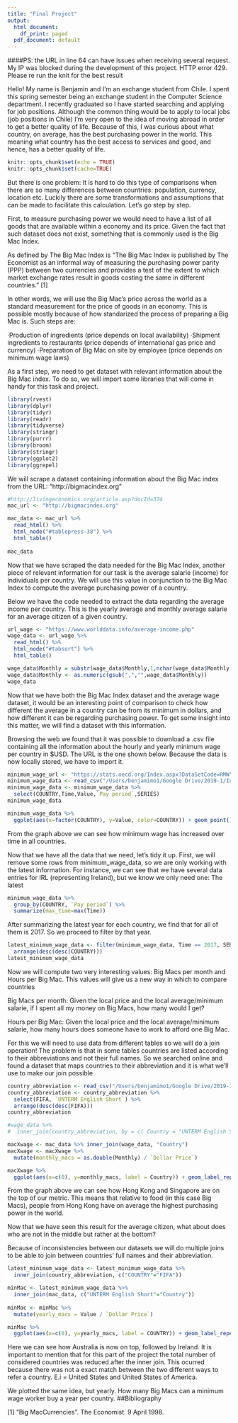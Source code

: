 ```yaml
---
title: "Final Project"
output:
  html_document:
    df_print: paged
  pdf_document: default
---
```


####PS: the URL in line 64  can have issues when receiving several request. My IP was blocked during the development of this project. HTTP error 429. Please re run the knit for the best result

Hello! My name is Benjamin and I'm an exchange student from Chile. I spent this spring semester being an exchange student in the Computer Science department. I recently graduated so I have started searching and applying for job positions. Although the common thing would be to apply to local jobs (job positions in Chile) I'm very open to the idea of moving abroad in order to get a better quality of life. Because of this, I was curious about what country, on average, has the best purchasing power in the world. This meaning what country has the best access to services and good, and hence, has a better quality of life.

```r
knitr::opts_chunk$set(echo = TRUE)
knitr::opts_chunk$set(cache=TRUE)
```

But there is one problem: It is hard to do this type of comparisons when there are so many differences between countries: population, currency, location etc. Luckily there are some transformations and assumptions that can be made to facilitate this calculation. Let's go step by step.

First, to measure purchasing power we would need to have a list of all goods that are available within a economy and its price. Given the fact that such dataset does not exist, something that is commonly used is the Big Mac Index.

As defined by The Big Mac Index is "The Big Mac Index is published by The Economist as an informal way of measuring the purchasing power parity (PPP) between two currencies and provides a test of the extent to which market exchange rates result in goods costing the same in different countries." [1]

In other words, we will use the Big Mac's price across the world as a standard measurement for the price of goods in an economy. This is possible mostly because of how standarized the process of preparing a Big Mac is. Such steps are:

·Production of ingredients (price depends on local availability)
·Shipment ingredients to restaurants (price depends of international gas price and currency)
·Preparation of Big Mac on site by employee (price depends on minimum wage laws)

As a first step, we need to get dataset with relevant information about the Big Mac index. To do so, we will import some libraries that will come in handy for this task and project.

```r
library(rvest)
library(dplyr)
library(tidyr)
library(readr)
library(tidyverse)
library(stringr)
library(purrr)
library(broom)
library(stringr)
library(ggplot2)
library(ggrepel)
```

We will scrape a dataset containing information about the Big Mac index from the URL: "http://bigmacindex.org"

```r
#http://livingeconomics.org/article.asp?docId=374
mac_url <- "http://bigmacindex.org"

mac_data <- mac_url %>%
  read_html() %>%
  html_node("#tablepress-38") %>%
  html_table()
  
mac_data
```

Now that we have scraped the data needed for the Big Mac Index, another piece of relevant information for our task is the average salarie (income) for individuals per country. We will use this value in conjunction to the Big Mac Index to compute the average purchasing power of a country.

Below we have the code needed to extract the data regarding the average income per country. This is the  yearly average and monthly average salarie for an average citizen of a given country.

```r
url_wage <- "https://www.worlddata.info/average-income.php"
wage_data <- url_wage %>%
  read_html() %>%
  html_node("#tabsort") %>%
  html_table()

wage_data$Monthly = substr(wage_data$Monthly,1,nchar(wage_data$Monthly)-1)
wage_data$Monthly <- as.numeric(gsub(",","",wage_data$Monthly))
wage_data
```


Now that we have both the Big Mac Index dataset and the average wage dataset, it would be an interesting point of comparison to check how different the average in a country can be from its minimum in dollars, and how different it can be regarding purchasing power. To get some insight into this matter, we will find a dataset with this information.

Browsing the web we found that it was possible to download a .csv file containing all the information about the hourly and yearly minimum wage per country in $USD. The URL is the one shown below. Because the data is now locally stored, we have to import it.

```r
minimum_wage_url <- "https://stats.oecd.org/Index.aspx?DataSetCode=RMW"
minimum_wage_data <- read_csv("/Users/benjamimo1/Google Drive/2019-1/Intro to Data Science/project_final/hourly_minimum_wage.csv")
minimum_wage_data <- minimum_wage_data %>%
  select(COUNTRY,Time,Value,`Pay period`,SERIES)
minimum_wage_data
```
```r

minimum_wage_data %>% 
  ggplot(aes(x=factor(COUNTRY), y=Value, color=COUNTRY)) + geom_point() + theme(axis.text.x = element_text(angle = 90, hjust = 1))
```

From the graph above we can see how minimum wage has increased over time in all countries.

Now that we have all the data that we need, let's tidy it up. First, we will remove some rows from minimum_wage_data, so we are only working with the latest information. For instance, we can see that we have several data entries for IRL (representing Ireland), but we know we only need one: The latest

```r
minimum_wage_data %>%
  group_by(COUNTRY, `Pay period`) %>%
  summarize(max_time=max(Time))
```

After summarizing the latest year for each country, we find that for all of them is 2017. So we proceed to filter by that year.
```r
latest_minimum_wage_data <- filter(minimum_wage_data, Time == 2017, SERIES == 'EXR')  %>%
  arrange(desc(desc(COUNTRY)))
latest_minimum_wage_data
```

Now we will compute two very interesting values: Big Macs per month and Hours per Big Mac.
This values will give us a new way in which to compare countries

Big Macs per month: Given the local price and the local average/minimum salarie, if I spent all my money on Big Macs, how many would I get?

Hours per Big Mac: Given the local price and the local average/minimum salarie, how many hours does someone have to work to afford one Big Mac.

For this we will need to use data from different tables so we will do a join operation!
The problem is that in some tables countries are listed according to their abbreviations and not their full names. So we searched online and found a dataset that maps countries to their abbreviation and it is what we'll use to make our join possible

```r

country_abbreviation <- read_csv("/Users/benjamimo1/Google Drive/2019-1/Intro to Data Science/project_final/country_codes.csv")
country_abbreviation <- country_abbreviation %>%
  select(FIFA, `UNTERM English Short`) %>% 
  arrange(desc(desc(FIFA)))
country_abbreviation
```

```r


#wage_data %>%
#  inner_join(country_abbreviation, by = c( Country = "UNTERM English Short"))

macXwage <- mac_data %>% inner_join(wage_data, "Country")
macXwage <- macXwage %>%
  mutate(monthly_macs = as.double(Monthly) / `Dollar Price`) 

macXwage %>%
  ggplot(aes(x=c(0), y=monthly_macs, label = Country)) + geom_label_repel(size = 3.5)

```

From the graph above we can see how Hong Kong and Singapore are on the top of our metric. This means that relative to food (in this case Big Macs), people from Hong Kong have on average the highest purchasing power in the world.

Now that we have seen this result for the average citizen, what about does who are not in the middle but rather at the bottom?

Because of inconsistencies between our datasets we will do multiple joins to be able to join between countries' full names and their abbreviation.

```r

latest_minimum_wage_data <- latest_minimum_wage_data %>%
  inner_join(country_abbreviation, c("COUNTRY"="FIFA"))

minMac <- latest_minimum_wage_data %>%
  inner_join(mac_data, c("UNTERM English Short"="Country"))
  
minMac <- minMac %>%
  mutate(yearly_macs = Value / `Dollar Price`) 

minMac %>%
  ggplot(aes(x=c(0), y=yearly_macs, label = COUNTRY)) + geom_label_repel(size = 3.5)

```

Here we can see how Australia is now on top, followed by Ireland.
It is important to mention that for this part of the project the total number of considered countries was reduced after the inner join. This ocurred because there was not a exact match between the two different ways to refer a country. E.i = United States and United States of America.

We plotted the same idea, but yearly. How many Big Macs can a minimum wage worker buy a year per country.
##Bibliography

[1]  "Big MacCurrencies". The Economist. 9 April 1998.

